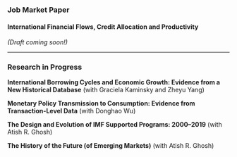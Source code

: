 ### Job Market Paper

#### International Financial Flows, Credit Allocation and Productivity
*(Draft coming soon!)*

---

### Research in Progress


**International Borrowing Cycles and Economic Growth: Evidence from a New Historical Database** 
(with Graciela Kaminsky and Zheyu Yang)

**Monetary Policy Transmission to Consumption: Evidence from Transaction-Level Data** 
(with Donghao Wu)

**The Design and Evolution of IMF Supported Programs: 2000–2019** 
(with Atish R. Ghosh)

**The History of the Future (of Emerging Markets)** 
(with Atish R. Ghosh)

